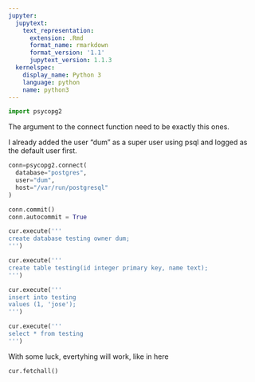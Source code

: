 ```yaml
---
jupyter:
  jupytext:
    text_representation:
      extension: .Rmd
      format_name: rmarkdown
      format_version: '1.1'
      jupytext_version: 1.1.3
  kernelspec:
    display_name: Python 3
    language: python
    name: python3
---
```


```python
import psycopg2
```

The argument to the connect function need to be exactly this ones.

I already added the user "dum" as a super user using psql and logged as the default user first.

```python
conn=psycopg2.connect(
  database="postgres",
  user="dum",
  host="/var/run/postgresql"
)
```

```python
conn.commit()
conn.autocommit = True
```

```python
cur.execute('''
create database testing owner dum;
''')
```

```python
cur.execute('''
create table testing(id integer primary key, name text);
''')
```

```python
cur.execute('''
insert into testing
values (1, 'jose');
''')
```

```python
cur.execute('''
select * from testing
''')
```

With some luck, evertyhing will work, like in here

```python
cur.fetchall()
```
